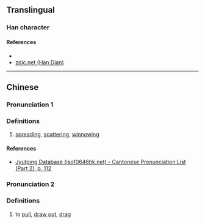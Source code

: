 {{character info/new}}
==Translingual==

===Han character===
{{Han char|rn=64|rad=手|as=03|sn=6|four=|canj=QMMS|ids=⿰扌亏}}

====References====
* {{Han ref|kx=0418.010|dkj=11800|dj=0764.170|hdz=31829.020|uh=625D|ud=25181}}
* [http://www.zdic.net/z/1a/js/625D.htm zdic.net (Han Dian)]

----

==Chinese==
{{zh-forms}}

===Pronunciation 1===
{{zh-pron
|m=kū
|c=fu1
|mc=y
|oc=y
|ma=
|cat=v
}}

===Definitions===
{{zh-hanzi}}

# {{lb|zh|agriculture}} [[spread]]ing, [[scatter]]ing, [[winnow]]ing

====References====
* {{qualifier|Cantonese}} [http://www.iso10646hk.net/jp/document/download.jsp Jyutping Database (iso10646hk.net) - Cantonese Pronunciation List (Part 2), p. 112]

===Pronunciation 2===
{{zh-pron
|m=yū,wū
|c=
|ma=
|cat=v
}}

===Definitions===
{{zh-hanzi}}

# to [[pull]], [[draw out]], [[drag]]